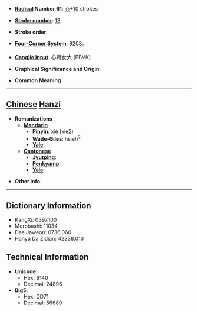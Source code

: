 * '''[[Wiktionary:Chinese radical index| Radical]] Number 61''': [[Wiktionary:Chinese radical index 心|心]]+10 strokes

* '''[[Wiktionary:Chinese total strokes index|Stroke number]]''': [[Wiktionary:Chinese total strokes index 13|13]]

* '''Stroke order''': 

* '''[[Wiktionary:Chinese four corner index|Four-Corner System]]''': 9203<sub>4</sub>

* '''[[Wiktionary:Chinese Cangjie index|Cangjie input]]''': 心月女大 (PBVK)

* '''Graphical Significance and Origin''': 

* '''Common Meaning'''
{{substub}}
----

== [[Chinese]] [[Hanzi]] ==

* '''Romanizations'''
** '''[[Mandarin]]'''
*** '''[[Pinyin]]''': xié (xie2)
*** '''[[Wade-Giles]]''': hsieh<sup>2</sup>
*** '''[[Yale]]''': 
** '''[[Cantonese]]'''
*** '''[[Jyutping]]''':
*** '''[[Penkyamp]]''': 
*** '''[[Yale]]''': 

* '''Other info''': 

----

== Dictionary Information ==

* KangXi: 0397.100
* Morobashi: 11034
* Dae Jaweon: 0736.060
* Hanyu Da Zidian: 42338.010

== Technical Information ==

* '''Unicode''':
** Hex: 6140
** Decimal: 24896
* '''Big5''':
** Hex: DD71
** Decimal: 56689